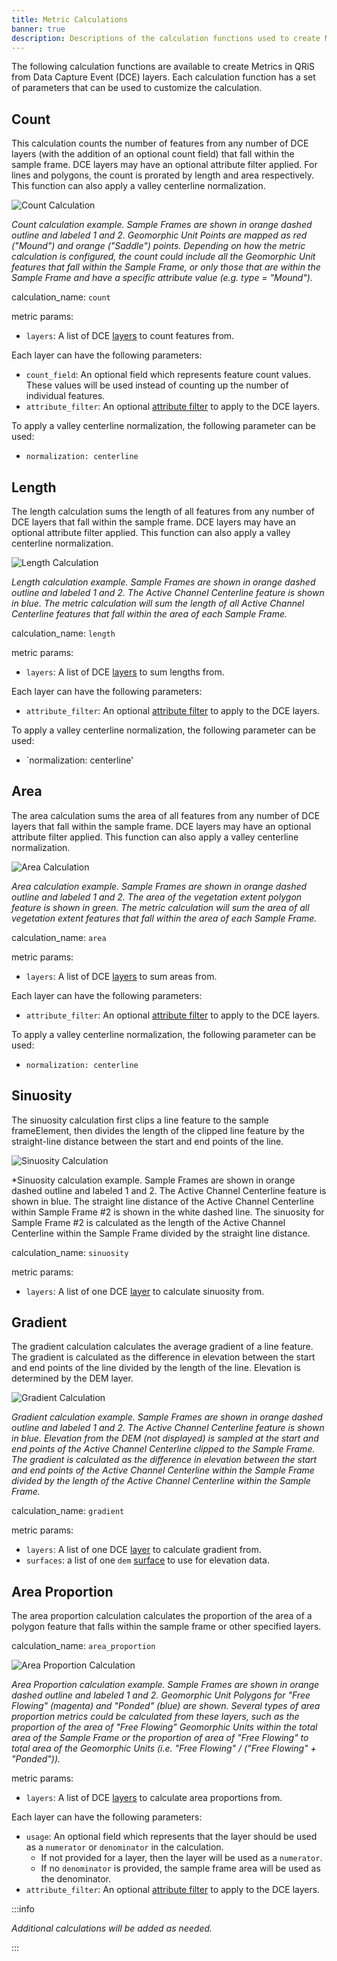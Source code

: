 ```yaml
---
title: Metric Calculations
banner: true
description: Descriptions of the calculation functions used to create Metrics in QRiS
---
```


The following calculation functions are available to create Metrics in QRiS from Data Capture Event (DCE) layers. Each calculation function has a set of parameters that can be used to customize the calculation.

## Count
This calculation counts the number of features from any number of DCE layers (with the addition of an optional count field) that fall within the sample frame. DCE layers may have an optional attribute filter applied. For lines and polygons, the count is prorated by length and area respectively. This function can also apply a valley centerline normalization. 

![Count Calculation](/images/technical-reference/metrics/metric-count.png)

*Count calculation example. Sample Frames are shown in orange dashed outline and labeled 1 and 2. Geomorphic Unit Points are mapped as red ("Mound") and orange ("Saddle") points. Depending on how the metric calculation is configured, the count could include all the Geomorphic Unit features that fall within the Sample Frame, or only those that are within the Sample Frame and have a specific attribute value (e.g. type = "Mound").*

calculation_name: `count`

metric params:
- `layers`: A list of DCE [layers](managing_metrics#layers) to count features from.

Each layer can have the following parameters:
- `count_field`: An optional field which represents feature count values. These values will be used instead of counting up the number of individual features.
- `attribute_filter`: An optional [attribute filter](managing_metrics#attribute-filters) to apply to the DCE layers.

To apply a valley centerline normalization, the following parameter can be used:
- `normalization: centerline`

## Length
The length calculation sums the length of all features from any number of DCE layers that fall within the sample frame. DCE layers may have an optional attribute filter applied. This function can also apply a valley centerline normalization.

![Length Calculation](/images/technical-reference/metrics/metric-length.png)

*Length calculation example. Sample Frames are shown in orange dashed outline and labeled 1 and 2. The Active Channel Centerline feature is shown in blue. The metric calculation will sum the length of all Active Channel Centerline features that fall within the area of each Sample Frame.*

calculation_name: `length`

metric params:
- `layers`: A list of DCE [layers](managing_metrics#layers) to sum lengths from.

Each layer can have the following parameters:
- `attribute_filter`: An optional [attribute filter](managing_metrics#attribute-filters) to apply to the DCE layers.

To apply a valley centerline normalization, the following parameter can be used:
- `normalization: centerline'

## Area
The area calculation sums the area of all features from any number of DCE layers that fall within the sample frame. DCE layers may have an optional attribute filter applied. This function can also apply a valley centerline normalization.

![Area Calculation](/images/technical-reference/metrics/metric-area.png)

*Area calculation example. Sample Frames are shown in orange dashed outline and labeled 1 and 2. The area of the vegetation extent polygon feature is shown in green. The metric calculation will sum the area of all vegetation extent features that fall within the area of each Sample Frame.*

calculation_name: `area`

metric params:
- `layers`: A list of DCE [layers](managing_metrics#layers) to sum areas from.

Each layer can have the following parameters:
- `attribute_filter`: An optional [attribute filter](managing_metrics#attribute-filters) to apply to the DCE layers.

To apply a valley centerline normalization, the following parameter can be used:
- `normalization: centerline`

## Sinuosity

The sinuosity calculation first clips a line feature to the sample frameElement, then divides the length of the clipped line feature by the straight-line distance between the start and end points of the line.

![Sinuosity Calculation](/images/technical-reference/metrics/metric-sinuosity.png)

*Sinuosity calculation example. Sample Frames are shown in orange dashed outline and labeled 1 and 2. The Active Channel Centerline feature is shown in blue. The straight line distance of the Active Channel Centerline within Sample Frame #2 is shown in the white dashed line. The sinuosity for Sample Frame #2 is calculated as the length of the Active Channel Centerline within the Sample Frame divided by the straight line distance.

calculation_name: `sinuosity`

metric params:
- `layers`: A list of one DCE [layer](managing_metrics#layers) to calculate sinuosity from.

## Gradient
The gradient calculation calculates the average gradient of a line feature. The gradient is calculated as the difference in elevation between the start and end points of the line divided by the length of the line. Elevation is determined by the DEM layer.

![Gradient Calculation](/images/technical-reference/metrics/metric-length.png)

*Gradient calculation example. Sample Frames are shown in orange dashed outline and labeled 1 and 2. The Active Channel Centerline feature is shown in blue. Elevation from the DEM (not displayed) is sampled at the start and end points of the Active Channel Centerline clipped to the Sample Frame. The gradient is calculated as the difference in elevation between the start and end points of the Active Channel Centerline within the Sample Frame divided by the length of the Active Channel Centerline within the Sample Frame.*

calculation_name: `gradient`

metric params:
- `layers`: A list of one DCE [layer](managing_metrics#layers) to calculate gradient from.
- `surfaces`: a list of one `dem` [surface](managing_metrics#surfaces) to use for elevation data.

## Area Proportion
The area proportion calculation calculates the proportion of the area of a polygon feature that falls within the sample frame or other specified layers.

calculation_name: `area_proportion`

![Area Proportion Calculation](/images/technical-reference/metrics/metric-area_proportion.png)

*Area Proportion calculation example. Sample Frames are shown in orange dashed outline and labeled 1 and 2. Geomorphic Unit Polygons for "Free Flowing" (magenta) and "Ponded" (blue) are shown. Several types of area proportion metrics could be calculated from these layers, such as the proportion of the area of "Free Flowing" Geomorphic Units within the total area of the Sample Frame or the proportion of area of "Free Flowing" to total area of the Geomorphic Units (i.e. "Free Flowing" / ("Free Flowing" + "Ponded")).*

metric params:
- `layers`: A list of DCE [layers](managing_metrics#layers) to calculate area proportions from.

Each layer can have the following parameters:
- `usage`: An optional field which represents that the layer should be used as a `numerator` or `denominator` in the calculation. 
  - If not provided for a layer, then the layer will be used as a `numerator`.
  - If no `denominator` is provided, the sample frame area will be used as the denominator.
- `attribute_filter`: An optional [attribute filter](managing_metrics#attribute-filters) to apply to the DCE layers.


:::info

*Additional calculations will be added as needed.*

:::
